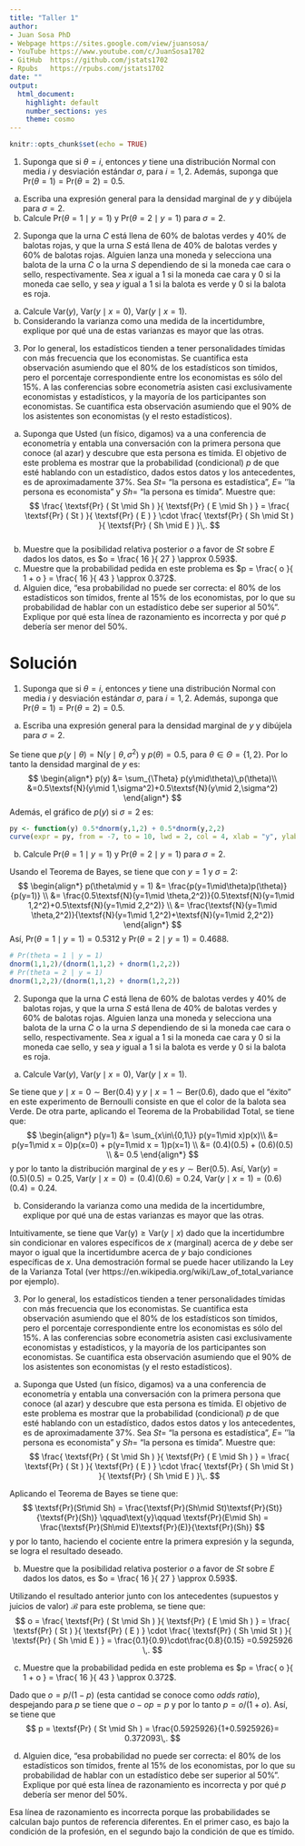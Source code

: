 ---
title: "Taller 1"
author: 
- Juan Sosa PhD
- Webpage https://sites.google.com/view/juansosa/ 
- YouTube https://www.youtube.com/c/JuanSosa1702 
- GitHub  https://github.com/jstats1702 
- Rpubs   https://rpubs.com/jstats1702
date: ""
output:
  html_document:
    highlight: default
    number_sections: yes
    theme: cosmo
---

```{r setup, include=FALSE}
knitr::opts_chunk$set(echo = TRUE)
```

1. Suponga que si $\theta = i$, entonces $y$ tiene una distribución Normal con media $i$ y desviación estándar $\sigma$, para $i = 1,2$. Además, suponga que $\textsf{Pr}(\theta = 1) = \textsf{Pr}(\theta = 2) = 0.5$.

a. Escriba una expresión general para la densidad marginal de $y$ y dibújela para $\sigma = 2$.
b. Calcule $\textsf{Pr}(\theta = 1\mid y = 1)$ y $\textsf{Pr}(\theta = 2\mid y = 1)$ para $\sigma = 2$.

2. Suponga que la urna $C$ está llena de 60\% de balotas verdes y 40\% de balotas rojas, y que la urna $S$ está llena de 40\% de balotas verdes y 60\% de balotas rojas. Alguien lanza una moneda y selecciona una balota de la urna $C$ o la urna $S$ dependiendo de si la moneda cae cara o sello, respectivamente. Sea $x$ igual a 1 si la moneda cae cara y 0 si la moneda cae sello, y sea $y$ igual a 1 si la balota es verde y 0 si la balota es roja. 

a. Calcule $\textsf{Var}(y)$, $\textsf{Var}(y\mid x = 0)$, $\textsf{Var}(y\mid x = 1)$. 			
b. Considerando la varianza como una medida de la incertidumbre, explique por qué una de estas varianzas es mayor que las otras.

3. Por lo general, los estadísticos tienden a tener personalidades tímidas con más frecuencia que los economistas. Se cuantifica esta observación asumiendo que el 80\% de los estadísticos son tímidos, pero el porcentaje correspondiente entre los economistas es sólo del 15\%. A las conferencias sobre econometría asisten casi exclusivamente economistas y estadísticos, y la mayoría de los participantes son economistas. Se cuantifica esta observación asumiendo que el 90\% de los asistentes son economistas (y el resto estadísticos).

a. Suponga que Usted (un físico, digamos) va a una conferencia de econometría y entabla una conversación con la primera persona que conoce (al azar) y descubre que esta persona es tímida. El objetivo de este problema es mostrar que la probabilidad (condicional) $p$ de que esté hablando con un estadístico, dados estos datos y los antecedentes, es de aproximadamente 37\%. Sea $St =$ "la persona es estadística", $E =$ ''la persona es economista" y $Sh =$ "la persona es tímida". Muestre que:
$$
\frac{ \textsf{Pr} ( St \mid Sh  ) }{ \textsf{Pr} ( E \mid Sh ) } =  \frac{ \textsf{Pr} ( St ) }{ \textsf{Pr} ( E ) } \cdot \frac{ \textsf{Pr} ( Sh \mid St ) }{ \textsf{Pr} ( Sh \mid E ) }\,.
$$	
b. Muestre que la posibilidad relativa posterior $o$ a favor de $St$ sobre $E$ dados los datos, es $o = \frac{ 16 }{ 27 } \approx 0.593$.
c. Muestre que la probabilidad pedida en este problema es $p = \frac{ o }{ 1 + o } = \frac{ 16 }{ 43 } \approx 0.372$.
d. Alguien dice, "esa probabilidad no puede ser correcta: el 80\% de los estadísticos son tímidos, frente al 15\% de los economistas, por lo que su probabilidad de hablar con un estadístico debe ser superior al 50\%". Explique por qué esta línea de razonamiento es incorrecta y por qué $p$ debería ser menor del 50\%.

# Solución {-}

1. Suponga que si $\theta = i$, entonces $y$ tiene una distribución Normal con media $i$ y desviación estándar $\sigma$, para $i = 1,2$. Además, suponga que $\textsf{Pr}(\theta = 1) = \textsf{Pr}(\theta = 2) = 0.5$.

a. Escriba una expresión general para la densidad marginal de $y$ y dibújela para $\sigma = 2$.
    
Se tiene que $p(y\mid\theta)=\textsf{N}(y\mid\theta,\sigma^2)$ y $p(\theta)=0.5$, para $\theta\in\Theta=\{1,2\}$. Por lo tanto la densidad marginal de $y$ es:
$$
\begin{align*}
p(y) &= \sum_{\Theta} p(y\mid\theta)\,p(\theta)\\
&=0.5\textsf{N}(y\mid 1,\sigma^2)+0.5\textsf{N}(y\mid 2,\sigma^2)
\end{align*}
$$
Además, el gráfico de $p(y)$ si $\sigma=2$ es:

```{r, fig.align='center'}
py <- function(y) 0.5*dnorm(y,1,2) + 0.5*dnorm(y,2,2)
curve(expr = py, from = -7, to = 10, lwd = 2, col = 4, xlab = "y", ylab = "p(y)")
```

b. Calcule $\textsf{Pr}(\theta = 1\mid y = 1)$ y $\textsf{Pr}(\theta = 2\mid y = 1)$ para $\sigma = 2$.
    
Usando el Teorema de Bayes, se tiene que con $y=1$ y $\sigma=2$:
$$
\begin{align*}
p(\theta\mid y = 1) &= \frac{p(y=1\mid\theta)p(\theta)}{p(y=1)} \\
&= \frac{0.5\textsf{N}(y=1\mid \theta,2^2)}{0.5\textsf{N}(y=1\mid 1,2^2)+0.5\textsf{N}(y=1\mid 2,2^2)} \\
&= \frac{\textsf{N}(y=1\mid \theta,2^2)}{\textsf{N}(y=1\mid 1,2^2)+\textsf{N}(y=1\mid 2,2^2)}
\end{align*}
$$
Así, $\textsf{Pr}(\theta = 1\mid y = 1)=0.5312$ y $\textsf{Pr}(\theta = 2\mid y = 1)=0.4688$.

```{r}
# Pr(theta = 1 | y = 1)
dnorm(1,1,2)/(dnorm(1,1,2) + dnorm(1,2,2))
# Pr(theta = 2 | y = 1)
dnorm(1,2,2)/(dnorm(1,1,2) + dnorm(1,2,2))
```

2. Suponga que la urna $C$ está llena de 60\% de balotas verdes y 40\% de balotas rojas, y que la urna $S$ está llena de 40\% de balotas verdes y 60\% de balotas rojas. Alguien lanza una moneda y selecciona una balota de la urna $C$ o la urna $S$ dependiendo de si la moneda cae cara o sello, respectivamente. Sea $x$ igual a 1 si la moneda cae cara y 0 si la moneda cae sello, y sea $y$ igual a 1 si la balota es verde y 0 si la balota es roja. 

a. Calcule $\textsf{Var}(y)$, $\textsf{Var}(y\mid x = 0)$, $\textsf{Var}(y\mid x = 1)$.
        
Se tiene que $y\mid x = 0\sim\textsf{Ber}(0.4)$ y $y\mid x = 1\sim\textsf{Ber}(0.6)$, dado que el "éxito" en este experimento de Bernoulli consiste en que el color de la balota sea Verde. De otra parte, aplicando el Teorema de la Probabilidad Total, se tiene que:
$$
\begin{align*}
p(y=1) &= \sum_{x\in\{0,1\}} p(y=1\mid x)p(x)\\
&= p(y=1\mid x = 0)p(x=0) + p(y=1\mid x = 1)p(x=1) \\
&= (0.4)(0.5) + (0.6)(0.5) \\
&= 0.5
\end{align*}
$$
y por lo tanto la distribución marginal de $y$ es $y\sim\textsf{Ber}(0.5)$. Así, $\textsf{Var}(y)=(0.5)(0.5)=0.25$, $\textsf{Var}(y\mid x = 0)=(0.4)(0.6)=0.24$, $\textsf{Var}(y\mid x = 1)=(0.6)(0.4)=0.24$.
    
b. Considerando la varianza como una medida de la incertidumbre, explique por qué una de estas varianzas es mayor que las otras. 

Intuitivamente, se tiene que $\textsf{Var(y)}\geq\textsf{Var}(y\mid x)$ dado que la incertidumbre sin condicionar en valores específicos de $x$ (marginal) acerca de $y$ debe ser mayor o igual que la incertidumbre acerca de $y$ bajo condiciones específicas de $x$. Una demostración formal se puede hacer utilizando la Ley de la Varianza Total (ver https://en.wikipedia.org/wiki/Law_of_total_variance por ejemplo).

3. Por lo general, los estadísticos tienden a tener personalidades tímidas con más frecuencia que los economistas. Se cuantifica esta observación asumiendo que el 80\% de los estadísticos son tímidos, pero el porcentaje correspondiente entre los economistas es sólo del 15\%. A las conferencias sobre econometría asisten casi exclusivamente economistas y estadísticos, y la mayoría de los participantes son economistas. Se cuantifica esta observación asumiendo que el 90\% de los asistentes son economistas (y el resto estadísticos).

a. Suponga que Usted (un físico, digamos) va a una conferencia de econometría y entabla una conversación con la primera persona que conoce (al azar) y descubre que esta persona es tímida. El objetivo de este problema es mostrar que la probabilidad (condicional) $p$ de que esté hablando con un estadístico, dados estos datos y los antecedentes, es de aproximadamente 37\%. Sea $St =$ "la persona es estadística", $E =$ ''la persona es economista" y $Sh =$ "la persona es tímida". Muestre que:
$$
\frac{ \textsf{Pr} ( St \mid Sh  ) }{ \textsf{Pr} ( E \mid Sh ) } =  \frac{ \textsf{Pr} ( St ) }{ \textsf{Pr} ( E ) } \cdot \frac{ \textsf{Pr} ( Sh \mid St ) }{ \textsf{Pr} ( Sh \mid E ) }\,.
$$	

Aplicando el Teorema de Bayes se tiene que:
$$
\textsf{Pr}(St\mid Sh) = \frac{\textsf{Pr}(Sh\mid St)\textsf{Pr}(St)}{\textsf{Pr}(Sh)}
\qquad\text{y}\qquad
\textsf{Pr}(E\mid Sh) = \frac{\textsf{Pr}(Sh\mid E)\textsf{Pr}(E)}{\textsf{Pr}(Sh)}
$$
y por lo tanto, haciendo el cociente entre la primera expresión y la segunda, se logra el resultado deseado.

b. Muestre que la posibilidad relativa posterior $o$ a favor de $St$ sobre $E$ dados los datos, es $o = \frac{ 16 }{ 27 } \approx 0.593$.
    
Utilizando el resultado anterior junto con los antecedentes (supuestos y juicios de valor) $\mathcal{B}$ para este problema, se tiene que:
$$
o = \frac{ \textsf{Pr} ( St \mid Sh  ) }{ \textsf{Pr} ( E \mid Sh ) } =  \frac{ \textsf{Pr} ( St ) }{ \textsf{Pr} ( E ) } \cdot \frac{ \textsf{Pr} ( Sh \mid St ) }{ \textsf{Pr} ( Sh \mid E ) } = \frac{0.1}{0.9}\cdot\frac{0.8}{0.15} =0.5925926 \,.
$$
    
c. Muestre que la probabilidad pedida en este problema es $p = \frac{ o }{ 1 + o } = \frac{ 16 }{ 43 } \approx 0.372$.
    
Dado que $o=p/(1-p)$ (esta cantidad se conoce como *odds ratio*), despejando para $p$ se tiene que $o-op = p$ y por lo tanto $p = o/(1+o)$. Así, se tiene que 
$$
p = \textsf{Pr} ( St \mid Sh ) = \frac{0.5925926}{1+0.5925926}=  0.372093\,.
$$
        
d. Alguien dice, "esa probabilidad no puede ser correcta: el 80\% de los estadísticos son tímidos, frente al 15\% de los economistas, por lo que su probabilidad de hablar con un estadístico debe ser superior al 50\%". Explique por qué esta línea de razonamiento es incorrecta y por qué $p$ debería ser menor del 50\%.
    
Esa línea de razonamiento es incorrecta porque las probabilidades se calculan bajo puntos de referencia diferentes. En el primer caso, es bajo la condición de la profesión, en el segundo bajo la condición de que es tímido. 